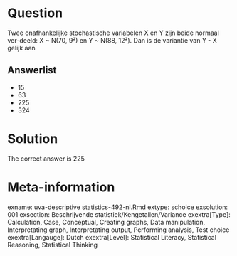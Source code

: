 Question
========

Twee onafhankelijke stochastische variabelen X en Y zijn beide normaal ver-deeld: X ~ N(70, 9²) en Y ~ N(88, 12²). Dan is de variantie van Y - X gelijk aan 

Answerlist
----------
* 15
* 63
* 225
* 324

Solution
========

The correct answer is  225 

Meta-information
================
exname: uva-descriptive statistics-492-nl.Rmd 
extype: schoice 
exsolution: 001 
exsection: Beschrijvende statistiek/Kengetallen/Variance
exextra[Type]: Calculation, Case, Conceptual, Creating graphs, Data manipulation, Interpretating graph, Interpretating output, Performing analysis, Test choice 
exextra[Langauge]: Dutch 
exextra[Level]: Statistical Literacy, Statistical Reasoning, Statistical Thinking 
